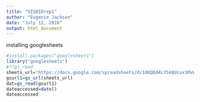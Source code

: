 ```yaml
---
title: "SISBIDrep1"
author: "Eugenie Jackson"
date: "July 12, 2016"
output: html_document
---
```

installing googlesheets
```r
#install.packages("googlesheets")
library("googlesheets")
#??gs_read
sheets_url="https://docs.google.com/spreadsheets/d/18KQQd4LY5k8Ucux1MvWCsQGQJlvd0ECTnn-3ixdOKFM/pubhtml"
gsurl1=gs_url(sheets_url)
dat=gs_read(gsurl1)
dateaccessed=date()
dateaccessed
```